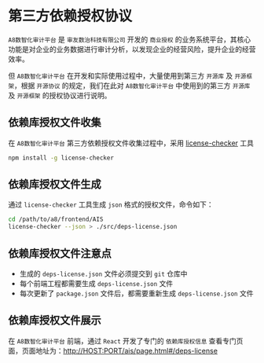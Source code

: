 # 第三方依赖授权协议

`A8数智化审计平台` 是 `审友数治科技有限公司` 开发的 `商业授权` 的业务系统平台，其核心功能是对企业的业务数据进行审计分析，以发现企业的经营风险，提升企业的经营效率。

但 `A8数智化审计平台` 在开发和实际使用过程中，大量使用到第三方 `开源库` 及 `开源框架`，根据 `开源协议` 的规定，我们在此对 `A8数智化审计平台` 中使用到的第三方 `开源库` 及 `开源框架` 的授权协议进行说明。

## 依赖库授权文件收集

在 `A8数智化审计平台` 第三方依赖授权文件收集过程中，采用 [license-checker](https://www.npmjs.com/package/license-checker) 工具
```sh
npm install -g license-checker
```

## 依赖库授权文件生成

通过 `license-checker` 工具生成 `json` 格式的授权文件，命令如下：
```sh
cd /path/to/a8/frontend/AIS
license-checker --json > ./src/deps-license.json
```

## 依赖库授权文件注意点

- 生成的 `deps-license.json` 文件必须提交到 `git` 仓库中
- 每个前端工程都需要生成 `deps-license.json` 文件
- 每次更新了 `package.json` 文件后，都需要重新生成 `deps-license.json` 文件


## 依赖库授权文件展示

在 `A8数智化审计平台` 前端，通过 `React` 开发了专门的 `依赖库授权信息` 查看专门页面，页面地址为：[http://HOST:PORT/ais/page.html#/deps-license](http://HOST:PORT/ais/page.html#/deps-license)